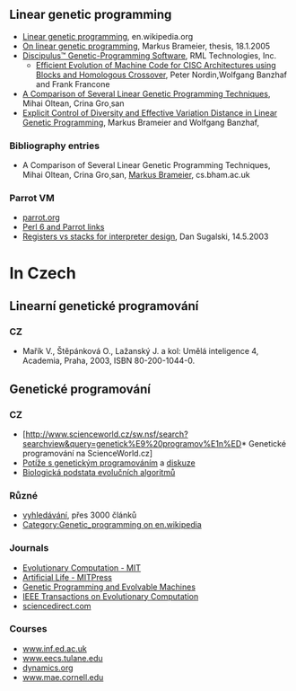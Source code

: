 == Linear genetic programming ==
* [http://en.wikipedia.org/wiki/Linear_genetic_programming Linear genetic programming], en.wikipedia.org
* [https://eldorado.uni-dortmund.de/handle/2003/20098 On linear genetic programming], Markus Brameier, thesis, 18.1.2005
* [http://www.aimlearning.com/ Discipulus™ Genetic-Programming Software], RML Technologies, Inc.
** [http://www.aimlearning.com/aigp31.pdf Efficient Evolution of Machine Code for CISC Architectures using Blocks and Homologous Crossover], Peter Nordin,Wolfgang Banzhaf and Frank Francone
* [http://www.cs.ubbcluj.ro/~cgrosan/030409_edited.pdf A Comparison of Several Linear Genetic Programming Techniques], Mihai Oltean, Crina Gro¸san
* [http://www.cs.bham.ac.uk/~wbl/biblio/cache/http___www.cs.mun.ca__banzhaf_papers_eurogp02_dist.pdf Explicit Control of Diversity and Effective Variation Distance in Linear Genetic Programming], Markus Brameier and Wolfgang Banzhaf, 

=== Bibliography entries === 
* A Comparison of Several Linear Genetic Programming Techniques, Mihai Oltean, Crina Gro¸san, [http://www.cs.bham.ac.uk/~wbl/biblio/gp-html/MarkusBrameier.html Markus Brameier], cs.bham.ac.uk

=== Parrot VM ===
* [http://www.parrot.org/ parrot.org]
* [[p6:Perl 6 and Parrot links|Perl 6 and Parrot links]]
* [http://www.sidhe.org/~dan/blog/archives/000189.html Registers vs stacks for interpreter design], Dan Sugalski, 14.5.2003

= In Czech =

== Linearní genetické programování ==
=== CZ ===
* Mařík V., Štěpánková O., Lažanský J. a kol: Umělá inteligence 4, Academia, Praha, 2003, ISBN 80-200-1044-0.

== Genetické programování ==
=== CZ ===
* [http://www.scienceworld.cz/sw.nsf/search?searchview&query=genetick%E9%20programov%E1n%ED* Genetické programování na ScienceWorld.cz]
* [http://www.root.cz/clanek/1359 Potíže s genetickým programováním] a [http://www.root.cz/forum/diskuse.php4?clanek=1359&vlakno=0&stav=0&vse=Zobrazit+v%B9e diskuze]
* [http://lucifer.fav.zcu.cz/uir/gen_alg/E_alg.htm Biologická podstata evolučních algoritmů]

=== Různé ===
* [http://liinwww.ira.uka.de/bibliography/Ai/genetic.programming.html vyhledávání], přes 3000 článků
* [http://en.wikipedia.org/wiki/Category:Genetic_programming Category:Genetic_programming on en.wikipedia]

=== Journals ===
* [http://mitpress.mit.edu/catalog/item/default.asp?ttype=4&tid=25 Evolutionary Computation - MIT]
* [http://mitpress.mit.edu/catalog/item/default.asp?ttype=4&tid=41 Artificial Life - MITPress]
* [http://www.kluweronline.com/issn/1389-2576/contents Genetic Programming and Evolvable Machines]
* [http://ieeexplore.ieee.org/xpl/RecentIssue.jsp?punumber=4235 IEEE Transactions on Evolutionary Computation]
* [http://www.sciencedirect.com/science?_ob=JournalURL&_cdi=6570&_auth=y&_acct=C000032308&_version=1&_urlVersion=0&_userid=640830&md5=d88077babd71006c8e1a1b9351825075 sciencedirect.com]

=== Courses ===
* [http://www.inf.ed.ac.uk/teaching/courses/gagp/ www.inf.ed.ac.uk]
* [http://www.eecs.tulane.edu/www/Buckles.Bill/ec.html www.eecs.tulane.edu]
* [http://dynamics.org/Altenberg/UH_ICS/Overview691.Spring2004.html dynamics.org]
* [http://www.mae.cornell.edu/mae650/ www.mae.cornell.edu]

